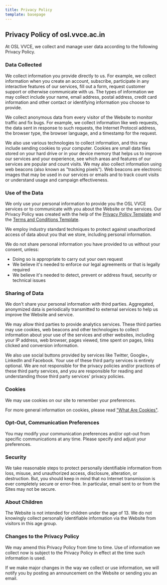 ```yaml
---
title: Privacy Policy
template: basepage
---
```


## Privacy Policy of <span class="website_url">osl.vvce.ac.in</span>

At <span class="website_name">OSL VVCE</span>, we collect and manage user data according to the following Privacy Policy.

### Data Collected

We collect information you provide directly to us. For example, we collect information when you create an account, subscribe, participate in any interactive features of our services, fill out a form, request customer support or otherwise communicate with us. The types of information we may collect include your name, email address, postal address, credit card information and other contact or identifying information you choose to provide.

We collect anonymous data from every visitor of the Website to monitor traffic and fix bugs. For example, we collect information like web requests, the data sent in response to such requests, the Internet Protocol address, the browser type, the browser language, and a timestamp for the request.

We also use various technologies to collect information, and this may include sending cookies to your computer. Cookies are small data files stored on your hard drive or in your device memory that helps us to improve our services and your experience, see which areas and features of our services are popular and count visits. We may also collect information using web beacons (also known as "tracking pixels"). Web beacons are electronic images that may be used in our services or emails and to track count visits or understand usage and campaign effectiveness.

### Use of the Data

We only use your personal information to provide you the <span class="website_name">OSL VVCE</span> services or to communicate with you about the Website or the services. Our Privacy Policy was created with the help of the [Privacy Policy Template](https://www.privacy-policy-template.com) and the [Terms and Conditions Template](https://www.termsandcondiitionssample.com).

We employ industry standard techniques to protect against unauthorized access of data about you that we store, including personal information.

We do not share personal information you have provided to us without your consent, unless:

*   Doing so is appropriate to carry out your own request
*   We believe it's needed to enforce our legal agreements or that is legally required
*   We believe it's needed to detect, prevent or address fraud, security or technical issues

### Sharing of Data

We don't share your personal information with third parties. Aggregated, anonymized data is periodically transmitted to external services to help us improve the Website and service.

We may allow third parties to provide analytics services. These third parties may use cookies, web beacons and other technologies to collect information about your use of the services and other websites, including your IP address, web browser, pages viewed, time spent on pages, links clicked and conversion information.

We also use social buttons provided by services like Twitter, Google+, LinkedIn and Facebook. Your use of these third party services is entirely optional. We are not responsible for the privacy policies and/or practices of these third party services, and you are responsible for reading and understanding those third party services' privacy policies.

### Cookies

We may use cookies on our site to remember your preferences.

For more general information on cookies, please read ["What Are Cookies"](https://www.cookieconsent.com/what-are-cookies/).

### Opt-Out, Communication Preferences

You may modify your communication preferences and/or opt-out from specific communications at any time. Please specify and adjust your preferences.

### Security

We take reasonable steps to protect personally identifiable information from loss, misuse, and unauthorized access, disclosure, alteration, or destruction. But, you should keep in mind that no Internet transmission is ever completely secure or error-free. In particular, email sent to or from the Sites may not be secure.

### About Children

The Website is not intended for children under the age of 13\. We do not knowingly collect personally identifiable information via the Website from visitors in this age group.

### Changes to the Privacy Policy

We may amend this Privacy Policy from time to time. Use of information we collect now is subject to the Privacy Policy in effect at the time such information is used.

If we make major changes in the way we collect or use information, we will notify you by posting an announcement on the Website or sending you an email.